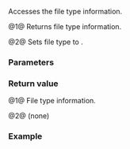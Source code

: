 {{cpp/filesystem/file_status/title|type}}
{{cpp/filesystem/file_status/navbar}}
{{dcl begin}}
{{dcl | since=c++17  | num=1 | 1=
std::filesystem::file_type type() const noexcept;
}}
{{dcl | since=c++17  | num=2 | 1=
void type( std::filesystem::file_type type ) noexcept;
}}
{{dcl end}}

Accesses the file type information.

@1@ Returns file type information.

@2@ Sets file type to {{tt|type}}.

===Parameters===
{{par begin}}
{{par | type | file type to set to}}
{{par end}}

===Return value===
@1@ File type information.

@2@ (none)

===Example===
{{example}}

{{langlinks|es|ja|zh}}
